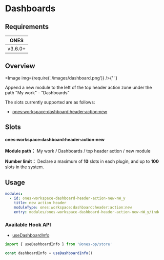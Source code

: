 # Dashboards

## Requirements

|  ONES   |
| :-----: |
| v3.6.0+ |

## Overview

<Image img={require('./images/dashboard.png')} />{' '}

Append a new module to the left of the top header action zone under the path "My work" - "Dashboards"

The slots currently supported are as follows:

- [ones:workspace:dashboard:header:action:new](#onesworkspacedashboardheaderactionnew)

## Slots

#### ones:workspace:dashboard:header:action:new

**Module path：** My work / Dashboards / top header action / new module

**Number limit：** Declare a maximum of **10** slots in each plugin, and up to **100** slots in the system.

## Usage

```yaml
modules:
  - id: ones-workspace-dashboard-header-action-new-nW_y
    title: new action header
    moduleType: ones:workspace:dashboard:header:action:new
    entry: modules/ones-workspace-dashboard-header-action-new-nW_y/index.html
```

### Available Hook API

- [useDashboardInfo](../../../../../reference/packages/store/store.md#useDashboardInfo)

```ts
import { useDashboardInfo } from '@ones-op/store'

const dashboardInfo = useDashboardInfo()
```
